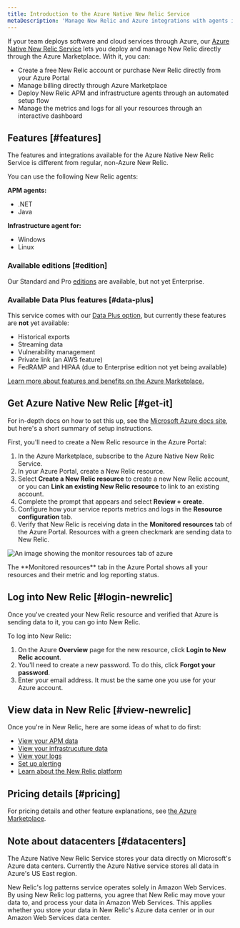 ```yaml
---
title: Introduction to the Azure Native New Relic Service
metaDescription: 'Manage New Relic and Azure integrations with agents installed directly through the Azure Portal' 
---
```



If your team deploys software and cloud services through Azure, our [Azure Native New Relic Service](https://azuremarketplace.microsoft.com/en-us/marketplace/apps/newrelicinc1635200720692.newrelic_liftr_payg) lets you deploy and manage New Relic directly through the Azure Marketplace. With it, you can: 

* Create a free New Relic account or purchase New Relic directly from your Azure Portal
* Manage billing directly through Azure Marketplace
* Deploy New Relic APM and infrastructure agents through an automated setup flow 
* Manage the metrics and logs for all your resources through an interactive dashboard

## Features [#features]

The features and integrations available for the Azure Native New Relic Service is different from regular, non-Azure New Relic. 

You can use the following New Relic agents:

**APM agents:**

* .NET
* Java

**Infrastructure agent for:** 

* Windows
* Linux 

### Available editions [#edition]

Our Standard and Pro [editions](/docs/accounts/accounts-billing/new-relic-one-pricing-billing/new-relic-one-pricing-billing/#editions) are available, but not yet Enterprise.

### Available Data Plus features [#data-plus]

This service comes with our [Data Plus option](/docs/accounts/accounts-billing/new-relic-one-pricing-billing/data-ingest-billing/#data-plus), but currently these features are **not** yet available: 

* Historical exports
* Streaming data
* Vulnerability management 
* Private link (an AWS feature)
* FedRAMP and HIPAA (due to Enterprise edition not yet being available)

[Learn more about features and benefits on the Azure Marketplace.](https://azuremarketplace.microsoft.com/en-us/marketplace/apps/newrelicinc1635200720692.newrelic_liftr_payg)

## Get Azure Native New Relic [#get-it]

For in-depth docs on how to set this up, see the [Microsoft Azure docs site](https://learn.microsoft.com/en-us/azure/partner-solutions/new-relic/new-relic-create), but here's a short summary of setup instructions. 

First, you'll need to create a New Relic resource in the Azure Portal: 

1. In the Azure Marketplace, subscribe to the Azure Native New Relic Service.
2. In your Azure Portal, create a New Relic resource.
3. Select **Create a New Relic resource** to create a new New Relic account, or you can **Link an existing New Relic resource** to link to an existing account.
4. Complete the prompt that appears and select **Review + create**.
5. Configure how your service reports metrics and logs in the **Resource configuration** tab.
6. Verify that New Relic is receiving data in the **Monitored resources** tab of the Azure Portal. Resources with a green checkmark are sending data to New Relic.

<img
  title="monitor-resources"
  alt="An image showing the monitor resources tab of azure"
  src={infrastructureMonitorResources}
/>

<figcaption>
The **Monitored resources** tab in the Azure Portal shows all your resources and their metric and log reporting status. 
</figcaption>

## Log into New Relic [#login-newrelic]

Once you've created your New Relic resource and verified that Azure is sending data to it, you can go into New Relic. 

To log into New Relic: 

1. On the Azure **Overview** page for the new resource, click **Login to New Relic account**. 
2. You'll need to create a new password. To do this, click **Forgot your password**. 
3. Enter your email address. It must be the same one you use for your Azure account. 

## View data in New Relic [#view-newrelic]

Once you're in New Relic, here are some ideas of what to do first: 

* [View your APM data](/docs/apm/apm-ui-pages/monitoring/apm-summary-page-view-transaction-apdex-usage-data)
* [View your infrastrucuture data](/docs/infrastructure/infrastructure-ui-pages/infrastructure-ui-entities)
* [View your logs](/docs/logs/ui-data/use-logs-ui)
* [Set up alerting](/docs/alerts-applied-intelligence/new-relic-alerts/get-started/your-first-nrql-condition)
* [Learn about the New Relic platform](/docs/new-relic-solutions/new-relic-one/introduction-new-relic-one)

## Pricing details [#pricing]

For pricing details and other feature explanations, see [the Azure Marketplace](https://azuremarketplace.microsoft.com/en-us/marketplace/apps/newrelicinc1635200720692.newrelic_liftr_payg).

## Note about datacenters [#datacenters]

The Azure Native New Relic Service stores your data directly on Microsoft's Azure data centers. Currently the Azure Native service stores all data in Azure's US East region. 

New Relic's log patterns service operates solely in Amazon Web Services. By using New Relic log patterns, you agree that New Relic may move your data to, and process your data in Amazon Web Services. This applies whether you store your data in New Relic's Azure data center or in our Amazon Web Services data center.